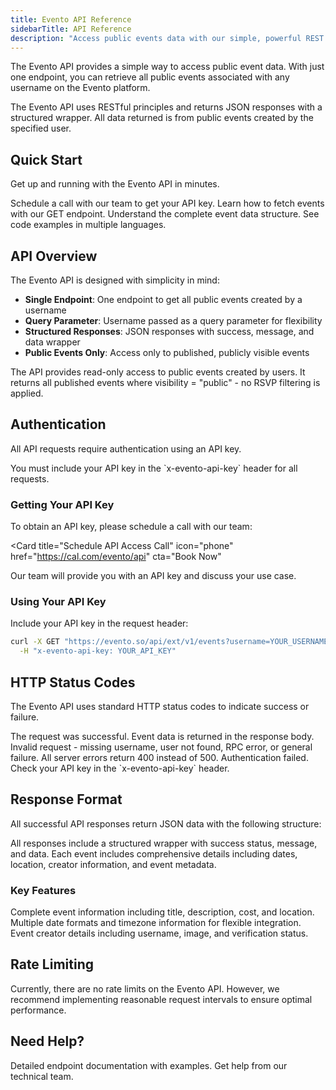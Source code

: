 ```yaml
---
title: Evento API Reference
sidebarTitle: API Reference
description: "Access public events data with our simple, powerful REST API"
---
```


The Evento API provides a simple way to access public event data. With just one endpoint, you can retrieve all public events associated with any username on the Evento platform.

<Info>
The Evento API uses RESTful principles and returns JSON responses with a structured wrapper. All data returned is from public events created by the specified user.
</Info>

## Quick Start

Get up and running with the Evento API in minutes.

<CardGroup cols={2}>
  <Card
    title="Get API Access"
    icon="calendar-plus"
    href="https://cal.com/evento/api"
  >
    Schedule a call with our team to get your API key.
  </Card>
  <Card
    title="Make Your First Call"
    icon="code"
    href="/api-reference/get"
  >
    Learn how to fetch events with our GET endpoint.
  </Card>
  <Card
    title="Explore Response Data"
    icon="database"
    href="/api-reference/get#response"
  >
    Understand the complete event data structure.
  </Card>
  <Card
    title="Integration Examples"
    icon="puzzle-piece"
    href="/api-reference/get#examples"
  >
    See code examples in multiple languages.
  </Card>
</CardGroup>

## API Overview

The Evento API is designed with simplicity in mind:

- **Single Endpoint**: One endpoint to get all public events created by a username  
- **Query Parameter**: Username passed as a query parameter for flexibility
- **Structured Responses**: JSON responses with success, message, and data wrapper
- **Public Events Only**: Access only to published, publicly visible events

<Note>
The API provides read-only access to public events created by users. It returns all published events where visibility = "public" - no RSVP filtering is applied.
</Note>

## Authentication

All API requests require authentication using an API key.

<Warning>
You must include your API key in the `x-evento-api-key` header for all requests.
</Warning>

### Getting Your API Key

To obtain an API key, please schedule a call with our team:

<Card
  title="Schedule API Access Call"
  icon="phone"
  href="https://cal.com/evento/api"
  cta="Book Now"
>
  Our team will provide you with an API key and discuss your use case.
</Card>

### Using Your API Key

Include your API key in the request header:

```bash
curl -X GET "https://evento.so/api/ext/v1/events?username=YOUR_USERNAME" \
  -H "x-evento-api-key: YOUR_API_KEY"
```

## HTTP Status Codes

The Evento API uses standard HTTP status codes to indicate success or failure.

<AccordionGroup>
  <Accordion title="200 - Success" icon="check">
    The request was successful. Event data is returned in the response body.
  </Accordion>
  <Accordion title="400 - Bad Request" icon="x">
    Invalid request - missing username, user not found, RPC error, or general failure. All server errors return 400 instead of 500.
  </Accordion>
  <Accordion title="401 - Unauthorized" icon="lock">
    Authentication failed. Check your API key in the `x-evento-api-key` header.
  </Accordion>
</AccordionGroup>

## Response Format

All successful API responses return JSON data with the following structure:

<Info>
All responses include a structured wrapper with success status, message, and data. Each event includes comprehensive details including dates, location, creator information, and event metadata.
</Info>

### Key Features

<CardGroup cols={3}>
  <Card title="Event Details" icon="calendar">
    Complete event information including title, description, cost, and location.
  </Card>
  <Card title="Date Handling" icon="clock">
    Multiple date formats and timezone information for flexible integration.
  </Card>
  <Card title="Creator Info" icon="user">
    Event creator details including username, image, and verification status.
  </Card>
</CardGroup>

## Rate Limiting

<Tip>
Currently, there are no rate limits on the Evento API. However, we recommend implementing reasonable request intervals to ensure optimal performance.
</Tip>

## Need Help?

<CardGroup cols={2}>
  <Card
    title="API Reference"
    icon="book"
    href="/api-reference/get"
  >
    Detailed endpoint documentation with examples.
  </Card>
  <Card
    title="Contact Support"
    icon="headset"
    href="https://cal.com/evento/api"
  >
    Get help from our technical team.
  </Card>
</CardGroup>
